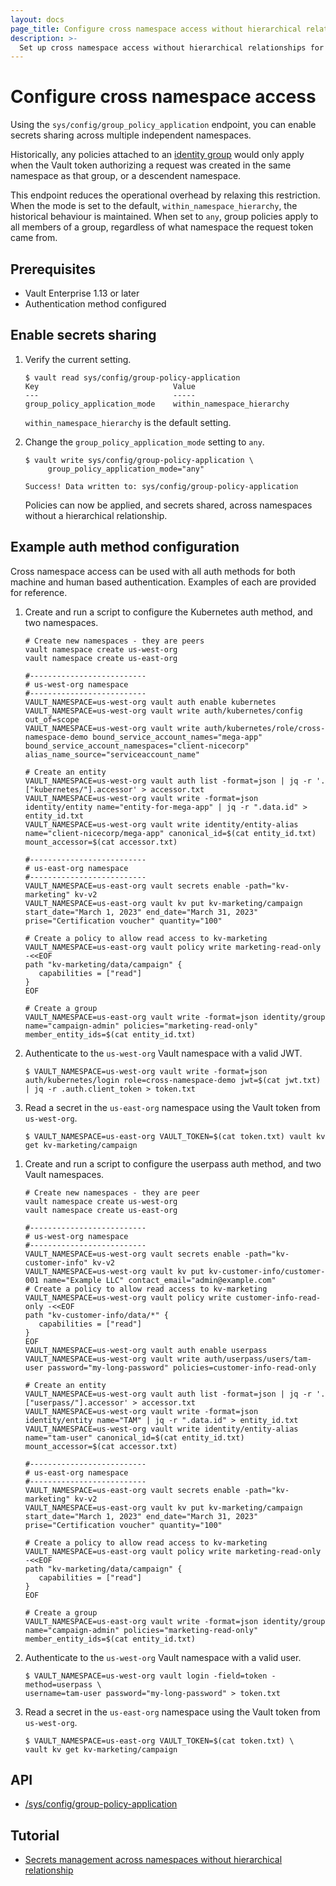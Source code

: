 ```yaml
---
layout: docs
page_title: Configure cross namespace access without hierarchical relationships
description: >-
  Set up cross namespace access without hierarchical relationships for Vault Enterprise.
---
```


# Configure cross namespace access

Using the `sys/config/group_policy_application` endpoint, you can enable secrets sharing
across multiple independent namespaces.

Historically, any policies attached to an [identity group](/vault/docs/concepts/identity#identity-groups) would only apply when the
Vault token authorizing a request was created in the same namespace as that
group, or a descendent namespace.

This endpoint reduces the operational overhead by relaxing this restriction.
When the mode is set to the default, `within_namespace_hierarchy`, the
historical behaviour is maintained. When set to `any`, group policies apply to
all members of a group, regardless of what namespace the request token came
from.

## Prerequisites

- Vault Enterprise 1.13 or later
- Authentication method configured

## Enable secrets sharing

1. Verify the current setting.

   ```shell-session
   $ vault read sys/config/group-policy-application
   Key                              Value
   ---                              -----
   group_policy_application_mode    within_namespace_hierarchy
   ```

   `within_namespace_hierarchy` is the default setting.

1. Change the `group_policy_application_mode` setting to `any`.

   ```shell-session
   $ vault write sys/config/group-policy-application \
        group_policy_application_mode="any"
   ```

   <CodeBlockConfig hideClipboard>

   ```plaintext
   Success! Data written to: sys/config/group-policy-application
   ```

   </CodeBlockConfig>

   Policies can now be applied, and secrets shared, across namespaces without a
   hierarchical relationship.

## Example auth method configuration

Cross namespace access can be used with all auth methods for both machine and
human based authentication. Examples of each are provided for reference.

<Tabs>
<Tab heading="Kubernetes" group="kubernetes">

1. Create and run a script to configure the Kubernetes auth method, and two
   namespaces.

   ```plaintext
   # Create new namespaces - they are peers
   vault namespace create us-west-org
   vault namespace create us-east-org

   #--------------------------
   # us-west-org namespace
   #--------------------------
   VAULT_NAMESPACE=us-west-org vault auth enable kubernetes
   VAULT_NAMESPACE=us-west-org vault write auth/kubernetes/config out_of=scope
   VAULT_NAMESPACE=us-west-org vault write auth/kubernetes/role/cross-namespace-demo bound_service_account_names="mega-app" bound_service_account_namespaces="client-nicecorp" alias_name_source="serviceaccount_name"

   # Create an entity
   VAULT_NAMESPACE=us-west-org vault auth list -format=json | jq -r '.["kubernetes/"].accessor' > accessor.txt
   VAULT_NAMESPACE=us-west-org vault write -format=json identity/entity name="entity-for-mega-app" | jq -r ".data.id" > entity_id.txt
   VAULT_NAMESPACE=us-west-org vault write identity/entity-alias name="client-nicecorp/mega-app" canonical_id=$(cat entity_id.txt) mount_accessor=$(cat accessor.txt)

   #--------------------------
   # us-east-org namespace
   #--------------------------
   VAULT_NAMESPACE=us-east-org vault secrets enable -path="kv-marketing" kv-v2
   VAULT_NAMESPACE=us-east-org vault kv put kv-marketing/campaign start_date="March 1, 2023" end_date="March 31, 2023" prise="Certification voucher" quantity="100"

   # Create a policy to allow read access to kv-marketing
   VAULT_NAMESPACE=us-east-org vault policy write marketing-read-only -<<EOF
   path "kv-marketing/data/campaign" {
      capabilities = ["read"]
   }
   EOF

   # Create a group
   VAULT_NAMESPACE=us-east-org vault write -format=json identity/group name="campaign-admin" policies="marketing-read-only" member_entity_ids=$(cat entity_id.txt)
   ```

1. Authenticate to the `us-west-org` Vault namespace with a valid JWT.

   ```shell-session
   $ VAULT_NAMESPACE=us-west-org vault write -format=json auth/kubernetes/login role=cross-namespace-demo jwt=$(cat jwt.txt) | jq -r .auth.client_token > token.txt
   ```

1. Read a secret in the `us-east-org` namespace using the Vault token from
   `us-west-org`.

   ```shell-session
   $ VAULT_NAMESPACE=us-east-org VAULT_TOKEN=$(cat token.txt) vault kv get kv-marketing/campaign
   ```

</Tab>
<Tab heading="Userpass" group="userpass">

1. Create and run a script to configure the userpass auth method, and two
   Vault namespaces.

   ```plaintext
   # Create new namespaces - they are peer
   vault namespace create us-west-org
   vault namespace create us-east-org

   #--------------------------
   # us-west-org namespace
   #--------------------------
   VAULT_NAMESPACE=us-west-org vault secrets enable -path="kv-customer-info" kv-v2
   VAULT_NAMESPACE=us-west-org vault kv put kv-customer-info/customer-001 name="Example LLC" contact_email="admin@example.com"
   # Create a policy to allow read access to kv-marketing
   VAULT_NAMESPACE=us-west-org vault policy write customer-info-read-only -<<EOF
   path "kv-customer-info/data/*" {
      capabilities = ["read"]
   }
   EOF
   VAULT_NAMESPACE=us-west-org vault auth enable userpass
   VAULT_NAMESPACE=us-west-org vault write auth/userpass/users/tam-user password="my-long-password" policies=customer-info-read-only

   # Create an entity
   VAULT_NAMESPACE=us-west-org vault auth list -format=json | jq -r '.["userpass/"].accessor' > accessor.txt
   VAULT_NAMESPACE=us-west-org vault write -format=json identity/entity name="TAM" | jq -r ".data.id" > entity_id.txt
   VAULT_NAMESPACE=us-west-org vault write identity/entity-alias name="tam-user" canonical_id=$(cat entity_id.txt) mount_accessor=$(cat accessor.txt)

   #--------------------------
   # us-east-org namespace
   #--------------------------
   VAULT_NAMESPACE=us-east-org vault secrets enable -path="kv-marketing" kv-v2
   VAULT_NAMESPACE=us-east-org vault kv put kv-marketing/campaign start_date="March 1, 2023" end_date="March 31, 2023" prise="Certification voucher" quantity="100"

   # Create a policy to allow read access to kv-marketing
   VAULT_NAMESPACE=us-east-org vault policy write marketing-read-only -<<EOF
   path "kv-marketing/data/campaign" {
      capabilities = ["read"]
   }
   EOF

   # Create a group
   VAULT_NAMESPACE=us-east-org vault write -format=json identity/group name="campaign-admin" policies="marketing-read-only" member_entity_ids=$(cat entity_id.txt)
   ```

1. Authenticate to the `us-west-org` Vault namespace with a valid user.

   ```shell-session
   $ VAULT_NAMESPACE=us-west-org vault login -field=token -method=userpass \
   username=tam-user password="my-long-password" > token.txt
   ```

1. Read a secret in the `us-east-org` namespace using the Vault token from
   `us-west-org`.

   ```shell-session
   $ VAULT_NAMESPACE=us-east-org VAULT_TOKEN=$(cat token.txt) \
   vault kv get kv-marketing/campaign
   ```

</Tab>
</Tabs>

## API

- [/sys/config/group-policy-application](/vault/api-docs/system/config-group-policy-application)

## Tutorial

- [Secrets management across namespaces without hierarchical relationship](/vault/tutorials/enterprise/namespaces-secrets-sharing)